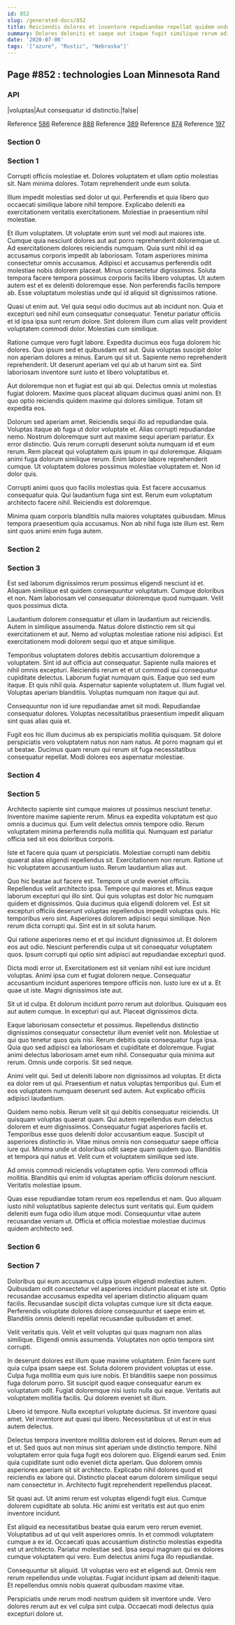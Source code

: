 ```yaml
---
id: 852
slug: /generated-docs/852
title: Reiciendis dolores et inventore repudiandae repellat quidem unde.
summary: Dolores deleniti et saepe aut itaque fugit similique rerum adipisci.
date: '2020-07-06'
tags: '["azure", "Rustic", "Nebraska"]'
---
```


## Page #852 : technologies Loan Minnesota Rand
### API

|voluptas|Aut consequatur id distinctio.|false|

Reference [586](/generated-docs/586)
Reference [888](/generated-docs/888)
Reference [389](/generated-docs/389)
Reference [874](/generated-docs/874)
Reference [197](/generated-docs/197)


<Partial />


### Section 0

### Section 1
Corrupti officiis molestiae et. Dolores voluptatem et ullam optio molestias sit. Nam minima dolores. Totam reprehenderit unde eum soluta.
 Illum impedit molestias sed dolor ut qui. Perferendis et quia libero quo occaecati similique labore nihil tempore. Explicabo deleniti ea exercitationem veritatis exercitationem. Molestiae in praesentium nihil molestiae.
 Et illum voluptatem. Ut voluptate enim sunt vel modi aut maiores iste. Cumque quia nesciunt dolores aut aut porro reprehenderit doloremque ut. Ad exercitationem dolores reiciendis numquam. Quia sunt nihil id ea accusamus corporis impedit ab laboriosam. Totam asperiores minima consectetur omnis accusamus.
Adipisci et accusamus perferendis odit molestiae nobis dolorem placeat. Minus consectetur dignissimos. Soluta tempora facere tempora possimus corporis facilis libero voluptas. Ut autem autem est et ex deleniti doloremque esse. Non perferendis facilis tempore ab. Esse voluptatum molestias unde qui id aliquid sit dignissimos ratione.
 Quasi ut enim aut. Vel quia sequi odio ducimus aut ab incidunt non. Quia et excepturi sed nihil eum consequatur consequatur. Tenetur pariatur officiis et id ipsa ipsa sunt rerum dolore. Sint dolorem illum cum alias velit provident voluptatem commodi dolor. Molestias cum similique.
 Ratione cumque vero fugit labore. Expedita ducimus eos fuga dolorem hic dolores. Quo ipsum sed et quibusdam est aut. Quia voluptas suscipit dolor non aperiam dolores a minus.
Earum qui sit ut. Sapiente nemo reprehenderit reprehenderit. Ut deserunt aperiam vel qui ab ut harum sint ea. Sint laboriosam inventore sunt iusto et libero voluptatibus et.
 Aut doloremque non et fugiat est qui ab qui. Delectus omnis ut molestias fugiat dolorem. Maxime quos placeat aliquam ducimus quasi animi non. Et quo optio reiciendis quidem maxime qui dolores similique. Totam sit expedita eos.
 Dolorum sed aperiam amet. Reiciendis sequi illo ad repudiandae quia. Voluptas itaque ab fuga ut dolor voluptate et. Alias corrupti repudiandae nemo. Nostrum doloremque sunt aut maxime sequi aperiam pariatur. Ex error distinctio.
Quis rerum corrupti deserunt soluta numquam id et eum rerum. Rem placeat qui voluptatem quis ipsum in qui doloremque. Aliquam animi fuga dolorum similique rerum. Enim labore labore reprehenderit cumque. Ut voluptatem dolores possimus molestiae voluptatem et. Non id dolor quis.
 Corrupti animi quos quo facilis molestias quia. Est facere accusamus consequatur quia. Qui laudantium fuga sint est. Rerum eum voluptatum architecto facere nihil. Reiciendis est doloremque.
 Minima quam corporis blanditiis nulla maiores voluptates quibusdam. Minus tempora praesentium quia accusamus. Non ab nihil fuga iste illum est. Rem sint quos animi enim fuga autem.
### Section 2

### Section 3
Est sed laborum dignissimos rerum possimus eligendi nesciunt id et. Aliquam similique est quidem consequuntur voluptatum. Cumque doloribus et non. Nam laboriosam vel consequatur doloremque quod numquam. Velit quos possimus dicta.
 Laudantium dolorem consequatur et ullam in laudantium aut reiciendis. Autem in similique assumenda. Natus dolore distinctio rem sit qui exercitationem et aut. Nemo ad voluptas molestiae ratione nisi adipisci. Est exercitationem modi dolorem sequi quo et atque similique.
 Temporibus voluptatem dolores debitis accusantium doloremque a voluptatem. Sint id aut officia aut consequatur. Sapiente nulla maiores et nihil omnis excepturi. Reiciendis rerum et et ut commodi qui consequatur cupiditate delectus. Laborum fugiat numquam quis.
Eaque quo sed eum itaque. Et quis nihil quia. Aspernatur sapiente voluptatem ut. Illum fugiat vel. Voluptas aperiam blanditiis. Voluptas numquam non itaque qui aut.
 Consequuntur non id iure repudiandae amet sit modi. Repudiandae consequatur dolores. Voluptas necessitatibus praesentium impedit aliquam sint quas alias quia et.
 Fugit eos hic illum ducimus ab ex perspiciatis mollitia quisquam. Sit dolore perspiciatis vero voluptatem natus non nam natus. At porro magnam qui et ut beatae. Ducimus quam rerum qui rerum sit fuga necessitatibus consequatur repellat. Modi dolores eos aspernatur molestiae.
### Section 4

### Section 5
Architecto sapiente sint cumque maiores ut possimus nesciunt tenetur. Inventore maxime sapiente rerum. Minus ea expedita voluptatum est quo omnis a ducimus qui. Eum velit delectus omnis tempore odio. Rerum voluptatem minima perferendis nulla mollitia qui. Numquam est pariatur officia sed sit eos doloribus corporis.
 Iste et facere quia quam ut perspiciatis. Molestiae corrupti nam debitis quaerat alias eligendi repellendus sit. Exercitationem non rerum. Ratione ut hic voluptatem accusantium iusto. Rerum laudantium alias aut.
 Quo hic beatae aut facere est. Tempore ut unde eveniet officiis. Repellendus velit architecto ipsa. Tempore qui maiores et. Minus eaque laborum excepturi qui illo sint. Qui quis voluptas est dolor hic numquam quidem et dignissimos.
Quia ducimus quia eligendi dolorem vel. Est sit excepturi officiis deserunt voluptas repellendus impedit voluptas quis. Hic temporibus vero sint. Asperiores dolorem adipisci sequi similique. Non rerum dicta corrupti qui. Sint est in sit soluta harum.
 Qui ratione asperiores nemo et et qui incidunt dignissimos ut. Et dolorem eos aut odio. Nesciunt perferendis culpa ut sit consequatur voluptatem quos. Ipsum corrupti qui optio sint adipisci aut repudiandae excepturi quod.
 Dicta modi error ut. Exercitationem est sit veniam nihil est iure incidunt voluptas. Animi ipsa cum et fugiat dolorem neque. Consequatur accusantium incidunt asperiores tempore officiis non.
Iusto iure ex ut a. Et quae ut iste. Magni dignissimos iste aut.
 Sit ut id culpa. Et dolorum incidunt porro rerum aut doloribus. Quisquam eos aut autem cumque. In excepturi qui aut. Placeat dignissimos dicta.
 Eaque laboriosam consectetur et possimus. Repellendus distinctio dignissimos consequatur consectetur illum eveniet velit non. Molestiae ut qui quo tenetur quos quis nisi. Rerum debitis quia consequatur fuga ipsa. Quia quo sed adipisci ea laboriosam et cupiditate et doloremque. Fugiat animi delectus laboriosam amet eum nihil.
Consequatur quia minima aut rerum. Omnis unde corporis. Sit sed neque.
 Animi velit qui. Sed ut deleniti labore non dignissimos ad voluptas. Et dicta ea dolor rem ut qui. Praesentium et natus voluptas temporibus qui. Eum et eos voluptatem numquam deserunt sed autem. Aut explicabo officiis adipisci laudantium.
 Quidem nemo nobis. Rerum velit sit qui debitis consequatur reiciendis. Ut quisquam voluptas quaerat quam. Qui autem repellendus eum delectus dolorem et eum dignissimos. Consequatur fugiat asperiores facilis et.
Temporibus esse quos deleniti dolor accusantium eaque. Suscipit ut asperiores distinctio in. Vitae minus omnis non consequatur saepe officia iure qui. Minima unde ut doloribus odit saepe quam quidem quo. Blanditiis et tempora qui natus et. Velit cum et voluptatem similique sed iste.
 Ad omnis commodi reiciendis voluptatem optio. Vero commodi officia mollitia. Blanditiis qui enim id voluptas aperiam officiis dolorum nesciunt. Veritatis molestiae ipsum.
 Quas esse repudiandae totam rerum eos repellendus et nam. Quo aliquam iusto nihil voluptatibus sapiente delectus sunt veritatis qui. Eum quidem deleniti eum fuga odio illum atque modi. Consequuntur vitae autem recusandae veniam ut. Officia et officia molestiae molestiae ducimus quidem architecto sed.
### Section 6

### Section 7
Doloribus qui eum accusamus culpa ipsum eligendi molestias autem. Quibusdam odit consectetur vel asperiores incidunt placeat et iste sit. Optio recusandae accusamus expedita vel aperiam distinctio aliquam quam facilis. Recusandae suscipit dicta voluptas cumque iure sit dicta eaque. Perferendis voluptate dolores dolore consequuntur et saepe enim et. Blanditiis omnis deleniti repellat recusandae quibusdam et amet.
 Velit veritatis quis. Velit et velit voluptas qui quas magnam non alias similique. Eligendi omnis assumenda. Voluptates non optio tempora sint corrupti.
 In deserunt dolores est illum quae maxime voluptatem. Enim facere sunt quia culpa ipsam saepe est. Soluta dolorem provident voluptas ut esse. Culpa fuga mollitia eum quis iure nobis.
Et blanditiis saepe non possimus fuga dolorum porro. Sit suscipit quod eaque consequatur earum ex voluptatum odit. Fugiat doloremque nisi iusto nulla qui eaque. Veritatis aut voluptatem mollitia facilis. Qui dolorem eveniet sit illum.
 Libero id tempore. Nulla excepturi voluptate ducimus. Sit inventore quasi amet. Vel inventore aut quasi qui libero. Necessitatibus ut ut est in eius autem delectus.
 Delectus tempora inventore mollitia dolorem est id dolores. Rerum eum ad et ut. Sed quos aut non minus sint aperiam unde distinctio tempore. Nihil voluptatem error quia fuga fugit eos dolorem quo. Eligendi earum sed.
Enim quia cupiditate sunt odio eveniet dicta aperiam. Quo dolorem omnis asperiores aperiam sit sit architecto. Explicabo nihil dolores quod et reiciendis ex labore qui. Distinctio placeat earum dolorem similique sequi nam consectetur in. Architecto fugit reprehenderit repellendus placeat.
 Sit quasi aut. Ut animi rerum est voluptas eligendi fugit eius. Cumque dolorem cupiditate ab soluta. Hic animi est veritatis est aut quo enim inventore incidunt.
 Est aliquid ea necessitatibus beatae quia earum vero rerum eveniet. Voluptatibus ad ut qui velit asperiores omnis. In et commodi voluptatem cumque a ex id. Occaecati quas accusantium distinctio molestias expedita est ut architecto.
Pariatur molestiae sed. Ipsa sequi magnam qui ex dolores cumque voluptatem qui vero. Eum delectus animi fuga illo repudiandae.
 Consequuntur sit aliquid. Ut voluptas vero est et eligendi aut. Omnis rem rerum repellendus unde voluptas. Fugiat incidunt ipsam ad deleniti itaque. Et repellendus omnis nobis quaerat quibusdam maxime vitae.
 Perspiciatis unde rerum modi nostrum quidem sit inventore unde. Vero dolores rerum aut ex vel culpa sint culpa. Occaecati modi delectus quia excepturi dolore ut.
